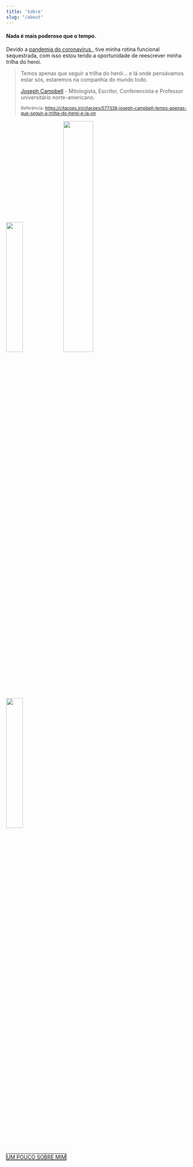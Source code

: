 ---
title: 'Sobre'
slug: "/about"
---

#### Nada é mais poderoso que o tempo.  

Devido a <a href="https://www.who.int/emergencies/diseases/novel-coronavirus-2019">
pandemia do coronavirus </a>, tive minha rotina funcional sequestrada, com isso estou tendo a oportunidade de reescrever minha trilha do heroi.  

<blockquote>

Temos apenas que seguir a trilha do herói… 
e lá onde pensávamos estar sós, estaremos na companhia do mundo todo.
    
[Joseph Campbell](https://pt.wikipedia.org/wiki/Joseph_Campbell) - Mitologista, Escritor, Conferencista e Professor universitário norte-americano.

<small>Referência: https://citacoes.in/citacoes/577338-joseph-campbell-temos-apenas-que-seguir-a-trilha-do-heroi-e-la-on</small>
</blockquote>  

<img src="/assets/img/blog_yahoo_ohday.jpg" width="30%"/>
<img src="/assets/img/blog_braziljs.jpg" width="40%"/>
<img src="/assets/img/ilearn.jpg" width="30%"/>

<br /><br />

<a  style="border: 1px solid" href="/cv" target="_blank">
    UM POUCO SOBRE MIM
</a>
